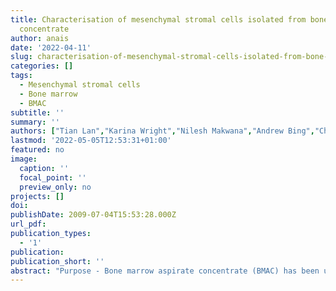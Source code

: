 ```yaml
---
title: Characterisation of mesenchymal stromal cells isolated from bone marrow aspirate
  concentrate
author: anais
date: '2022-04-11'
slug: characterisation-of-mesenchymal-stromal-cells-isolated-from-bone-marrow-aspirate-concentrate
categories: []
tags:
  - Mesenchymal stromal cells
  - Bone marrow
  - BMAC
subtitle: ''
summary: ''
authors: ["Tian Lan","Karina Wright","Nilesh Makwana","Andrew Bing","Charlotte Hulme","Helen McCarthy"]
lastmod: '2022-05-05T12:53:31+01:00'
featured: no
image:
  caption: ''
  focal_point: ''
  preview_only: no
projects: []
doi: 
publishDate: 2009-07-04T15:53:28.000Z
url_pdf:
publication_types:
  - '1'
publication: 
publication_short: ''
abstract: "Purpose - Bone marrow aspirate concentrate (BMAC) has been used at our centre as a cost-effective biological treatment for ankle cartilage repair procedures.  Mesenchymal stromal cells (MSCs) are proposed to give BMAC its restorative properties. There are numerous methods of obtaining and concentrating bone marrow aspirate (BMA), and each method may alter the quantity and quality of MSCs in the final product. Here, we characterise the MSCs obtained from BMAC generated by one such commercial kit- complete cartilage regeneration (CCR), marketed by RegenGlobal. <br><br> Methods and materials - BMAC obtained via the CCR kit during surgeries for patients with osteochondral lesions of the talus (OLTs) (n=10, aged 44±24 (Med±IQR), 6 female, 4 male) were directly plated on T25 flasks with 5ml complete media. After 24 hours adherence, cell culture flasks were washed with PBS and refreshed with complete media. Adherent cells were passaged after reaching up to 80% confluency and immunoprofiling (n=5) were performed. <br><br> Results - BMAC samples from patients aged ≤40 (n=5, 3 female, 2 male) produced MSC colonies when plated, while BMAC from patients >40 (n=5, 3 female, 2 male), did not give rise to stably proliferating MSCs. All samples (n=5) at passages 0, 1 or 2 did not adhere to the MSC ISCT criteria for positive markers CD73 (n=4, 87.2±7.9), CD90 (n=2, 75.8±14.6), CD105 (n=2, 85.8±0.42) and negative marker CD14 (n=3, 27.7±16.5). All data are Mean±SD. <br><br> Conclusion - These preliminary investigations indicate that patient age may change the quantity and quality of BMAC obtained. Moreover, there is a need to better assess the quality of the BMA used in these procedures, as well as better characterisation of both MSCs derived from BMAC and the other constituents of the BMAC product. Further investigation is needed as to how the MSCs behave when mixed with fibrin and hyaluronan scaffold, as is performed in this surgical technique."
---
```

